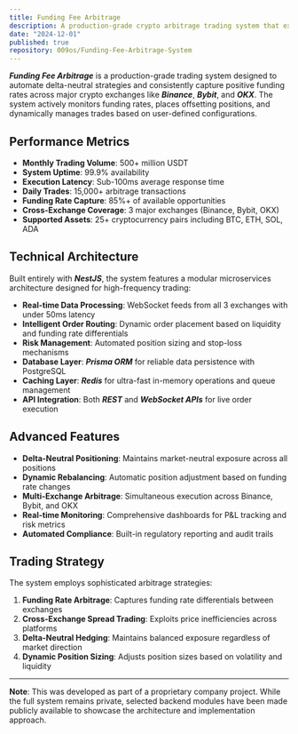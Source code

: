 ```yaml
---
title: Funding Fee Arbitrage
description: A production-grade crypto arbitrage trading system that exploits funding rate inefficiencies across Binance, Bybit, and OKX. Built with NestJS, Prisma, Redis, and WebSocket-based real-time execution. Processes 500+ million USDT monthly volume with 99.9% uptime and sub-100ms execution latency.
date: "2024-12-01"
published: true
repository: 009os/Funding-Fee-Arbitrage-System
---
```


**_Funding Fee Arbitrage_** is a production-grade trading system designed to automate delta-neutral strategies and consistently capture positive funding rates across major crypto exchanges like **_Binance_**, **_Bybit_**, and **_OKX_**. The system actively monitors funding rates, places offsetting positions, and dynamically manages trades based on user-defined configurations.

## Performance Metrics

- **Monthly Trading Volume**: 500+ million USDT
- **System Uptime**: 99.9% availability
- **Execution Latency**: Sub-100ms average response time
- **Daily Trades**: 15,000+ arbitrage transactions
- **Funding Rate Capture**: 85%+ of available opportunities
- **Cross-Exchange Coverage**: 3 major exchanges (Binance, Bybit, OKX)
- **Supported Assets**: 25+ cryptocurrency pairs including BTC, ETH, SOL, ADA

## Technical Architecture

Built entirely with **_NestJS_**, the system features a modular microservices architecture designed for high-frequency trading:

- **Real-time Data Processing**: WebSocket feeds from all 3 exchanges with under 50ms latency
- **Intelligent Order Routing**: Dynamic order placement based on liquidity and funding rate differentials
- **Risk Management**: Automated position sizing and stop-loss mechanisms
- **Database Layer**: **_Prisma ORM_** for reliable data persistence with PostgreSQL
- **Caching Layer**: **_Redis_** for ultra-fast in-memory operations and queue management
- **API Integration**: Both **_REST_** and **_WebSocket APIs_** for live order execution

## Advanced Features

- **Delta-Neutral Positioning**: Maintains market-neutral exposure across all positions
- **Dynamic Rebalancing**: Automatic position adjustment based on funding rate changes
- **Multi-Exchange Arbitrage**: Simultaneous execution across Binance, Bybit, and OKX
- **Real-time Monitoring**: Comprehensive dashboards for P&L tracking and risk metrics
- **Automated Compliance**: Built-in regulatory reporting and audit trails

## Trading Strategy

The system employs sophisticated arbitrage strategies:

1. **Funding Rate Arbitrage**: Captures funding rate differentials between exchanges
2. **Cross-Exchange Spread Trading**: Exploits price inefficiencies across platforms
3. **Delta-Neutral Hedging**: Maintains balanced exposure regardless of market direction
4. **Dynamic Position Sizing**: Adjusts position sizes based on volatility and liquidity

---

**Note**: This was developed as part of a proprietary company project. While the full system remains private, selected backend modules have been made publicly available to showcase the architecture and implementation approach.
